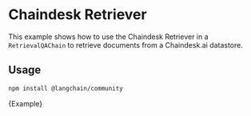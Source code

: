 # Chaindesk Retriever

This example shows how to use the Chaindesk Retriever in a `RetrievalQAChain` to retrieve documents from a Chaindesk.ai datastore.

## Usage


<IntegrationInstallTooltip></IntegrationInstallTooltip>

```bash npm2yarn
npm install @langchain/community
```


<CodeBlock language="typescript">{Example}</CodeBlock>
